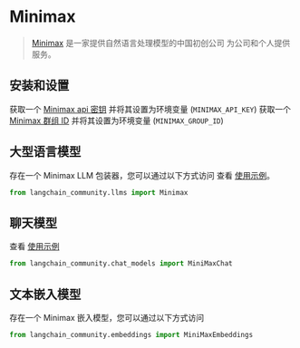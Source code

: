 # Minimax

> [Minimax](https://api.minimax.chat) 是一家提供自然语言处理模型的中国初创公司
> 为公司和个人提供服务。

## 安装和设置
获取一个 [Minimax api 密钥](https://api.minimax.chat/user-center/basic-information/interface-key) 并将其设置为环境变量 (`MINIMAX_API_KEY`)
获取一个 [Minimax 群组 ID](https://api.minimax.chat/user-center/basic-information) 并将其设置为环境变量 (`MINIMAX_GROUP_ID`)


## 大型语言模型

存在一个 Minimax LLM 包装器，您可以通过以下方式访问
查看 [使用示例](/docs/integrations/llms/minimax)。

```python
from langchain_community.llms import Minimax
```

## 聊天模型

查看 [使用示例](/docs/integrations/chat/minimax)

```python
from langchain_community.chat_models import MiniMaxChat
```

## 文本嵌入模型

存在一个 Minimax 嵌入模型，您可以通过以下方式访问
```python
from langchain_community.embeddings import MiniMaxEmbeddings
```
